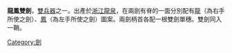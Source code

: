{{multiple issues|
{{expand|time=2017-04-26T23:17:05+00:00}}
{{expert|time=2017-04-26T23:17:05+00:00}}
{{unreferenced|time=2017-04-26T23:17:05+00:00}}
}}
'''龍鳳雙劍'''，[[雙兵器|雙兵器]]之一。出產於[[浙江|浙江]][[龍泉|龍泉]]，在兩劍有脊的一面分別配有[[龍|龍]]（為右手所使之劍）、[[鳳|鳳]]（為左手所使之劍）圖案。兩劍柄首各配一根雙劍單穗。雙劍同入一鞘。

{{武器小作品}}

[[Category:劍|Category:劍]]
